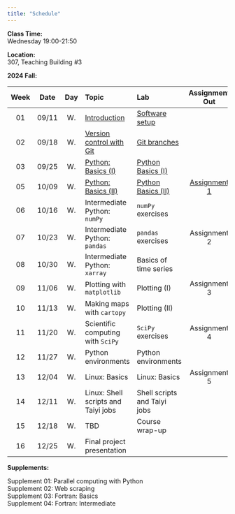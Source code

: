 ---
title: "Schedule"
---
**Class Time:**   
Wednesday 19:00-21:50

**Location:**   
307, Teaching Building #3   

**2024 Fall:**

|Week|Date |Day | Topic                                                                                     | Lab                                                                                  | Assignment Out                                                         | Assignment Due  |
|:--:|:---:|:--:|:------------------------------------------------------------------------------------------|:-------------------------------------------------------------------------------------|:----------------------------------------------------------------------:|:---------------:|
|01  |09/11|W.  |[Introduction](https://zhu-group.github.io/ese5023/Section_01.html)                        | [Software setup](https://zhu-group.github.io/ese5023/Lab_01.html)                    |                                                                        |                 |
|02  |09/18|W.  |[Version control with Git](https://zhu-group.github.io/ese5023/Section_02.html)            | [Git branches](https://zhu-group.github.io/ese5023/Lab_02.html)                      |                                                                        |                 |
|03  |09/25|W.  |[Python: Basics (I)](https://zhu-group.github.io/ese5023/Section_03.html)                  | [Python Basics (I)](https://zhu-group.github.io/ese5023/Lab_03.html)                 |                                                                        |                 |
|05  |10/09|W.  |[Python: Basics (II)](https://zhu-group.github.io/ese5023/Section_04.html)                 | [Python Basics (II)](https://zhu-group.github.io/ese5023/Lab_04.html)                | [Assignment 1](https://zhu-group.github.io/ese5023/Assignment_01.html) |                 |
|06  |10/16|W.  |Intermediate Python: `numPy`                                                               | `numPy` exercises                                                                    |                                                                        |                 |
|07  |10/23|W.  |Intermediate Python: `pandas`                                                              | `pandas` exercises                                                                   | Assignment 2                                                           | Assignment 1    |
|08  |10/30|W.  |Intermediate Python: `xarray`                                                              | Basics of time series                                                                |                                                                        |                 |
|09  |11/06|W.  |Plotting with `matplotlib`                                                                 | Plotting (I)                                                                         | Assignment 3                                                           | Assignment 2    |
|10  |11/13|W.  |Making maps with `cartopy`                                                                 | Plotting (II)                                                                        |                                                                        |                 |
|11  |11/20|W.  |Scientific computing with `SciPy`                                                          | `SciPy` exercises                                                                    | Assignment 4                                                           | Assignment 3    |
|12  |11/27|W.  |Python environments                                                                        | Python environments                                                                  |                                                                        |                 |
|13  |12/04|W.  |Linux: Basics                                                                              | Linux: Basics                                                                        | Assignment 5                                                           | Assignment 4    |
|14  |12/11|W.  |Linux: Shell scripts and Taiyi jobs                                                        | Shell scripts and Taiyi jobs                                                         |                                                                        |                 |
|15  |12/18|W.  |TBD                                                                                        | Course wrap-up                                                                       |                                                                        | Assignment 5    |
|16  |12/25|W.  |Final project presentation                                                                 |                                                                                      |                                                                        |                 |

**Supplements:**  

Supplement 01: Parallel computing with Python  
Supplement 02: Web scraping  
Supplement 03: Fortran: Basics  
Supplement 04: Fortran: Intermediate  